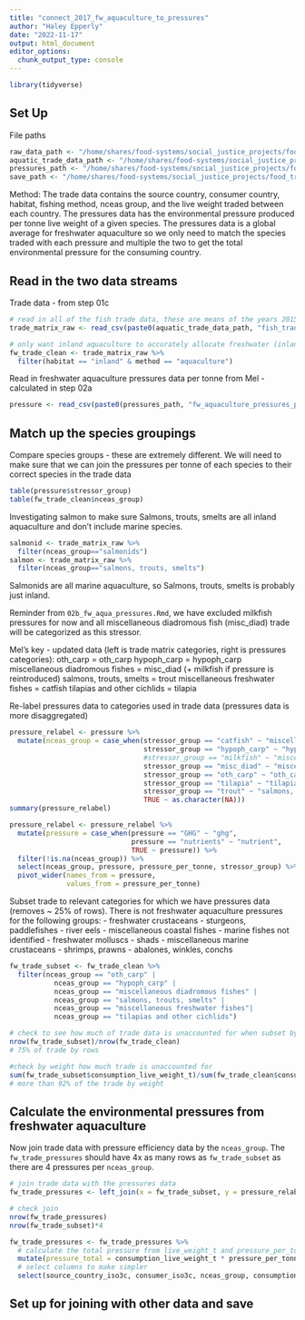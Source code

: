 ```yaml
---
title: "connect_2017_fw_aquaculture_to_pressures"
author: "Haley Epperly"
date: "2022-11-17"
output: html_document
editor_options: 
  chunk_output_type: console
---
```


```r
library(tidyverse)
```
## Set Up

File paths
```r
raw_data_path <- "/home/shares/food-systems/social_justice_projects/food_trade_pressures/raw_data/"
aquatic_trade_data_path <- "/home/shares/food-systems/social_justice_projects/food_trade_pressures/output_data/01c_allocate_unknown_trade_fish_consumption/"
pressures_path <- "/home/shares/food-systems/social_justice_projects/food_trade_pressures/output_data/02b_fw_aquaculture_pressures/"
save_path <- "/home/shares/food-systems/social_justice_projects/food_trade_pressures/output_data/02aii_connect_2017_fw_aquaculture_to_pressures/"
```


Method:
The trade data contains the source country, consumer country, habitat, fishing method, nceas group, and the live weight traded between each country. The pressures data has the environmental pressure produced per tonne live weight of a given species. The pressures data is a global average for freshwater aquaculture so we only need to match the species traded with each pressure and multiple the two to get the total environmental pressure for the consuming country.

## Read in the two data streams

Trade data - from step 01c
```r
# read in all of the fish trade data, these are means of the years 2015-2019
trade_matrix_raw <- read_csv(paste0(aquatic_trade_data_path, "fish_trade_matrix_w_unknowns_allocated.csv")) # read in the updated data

# only want inland aquaculture to accurately allocate freshwater (inland) aquaculture pressures
fw_trade_clean <- trade_matrix_raw %>% 
  filter(habitat == "inland" & method == "aquaculture")


```

Read in freshwater aquaculture pressures data per tonne from Mel - calculated in step 02a
```r
pressure <- read_csv(paste0(pressures_path, "fw_aquaculture_pressures_per_tonne.csv")) 
```

## Match up the species groupings
Compare species groups - these are extremely different. We will need to make sure that we can join the pressures per tonne of each species to their correct species in the trade data
```r
table(pressure$stressor_group)
table(fw_trade_clean$nceas_group)
```

Investigating salmon to make sure Salmons, trouts, smelts are all inland aquaculture and don't include marine species.
```r
salmonid <- trade_matrix_raw %>% 
  filter(nceas_group=="salmonids")
salmon <- trade_matrix_raw %>% 
  filter(nceas_group=="salmons, trouts, smelts")
```
Salmonids are all marine aquaculture, so Salmons, trouts, smelts is probably just inland.

Reminder from `02b_fw_aqua_pressures.Rmd`, we have excluded milkfish pressures for now and all miscellaneous diadromous fish (misc_diad) trade will be categorized as this stressor. 

Mel's key - updated data (left is trade matrix categories, right is pressures categories):
oth_carp = oth_carp 
hypoph_carp = hypoph_carp
miscellaneous diadromous fishes = misc_diad (+ milkfish if pressure is reintroduced)
salmons, trouts, smelts = trout
miscellaneous freshwater fishes = catfish
tilapias and other cichlids = tilapia

Re-label pressures data to categories used in trade data (pressures data is more disaggregated)
```r
pressure_relabel <- pressure %>% 
  mutate(nceas_group = case_when(stressor_group == "catfish" ~ "miscellaneous freshwater fishes",
                                 stressor_group == "hypoph_carp" ~ "hypoph_carp",
                                 #stressor_group == "milkfish" ~ "miscellaneous diadromous fishes",
                                 stressor_group == "misc_diad" ~ "miscellaneous diadromous fishes",
                                 stressor_group == "oth_carp" ~ "oth_carp",
                                 stressor_group == "tilapia" ~ "tilapias and other cichlids",
                                 stressor_group == "trout" ~ "salmons, trouts, smelts",
                                 TRUE ~ as.character(NA)))
summary(pressure_relabel)

pressure_relabel <- pressure_relabel %>% 
  mutate(pressure = case_when(pressure == "GHG" ~ "ghg",
                              pressure == "nutrients" ~ "nutrient",
                              TRUE ~ pressure)) %>% 
  filter(!is.na(nceas_group)) %>% 
  select(nceas_group, pressure, pressure_per_tonne, stressor_group) %>% 
  pivot_wider(names_from = pressure,
              values_from = pressure_per_tonne)

```

Subset trade to relevant categories for which we have pressures data (removes ~ 25% of rows). There is not freshwater aquaculture pressures for the following groups:
- freshwater crustaceans
- sturgeons, paddlefishes
- river eels
- miscellaneous coastal fishes
- marine fishes not identified
- freshwater molluscs
- shads
- miscellaneous marine crustaceans
- shrimps, prawns
- abalones, winkles, conchs

```r
fw_trade_subset <- fw_trade_clean %>% 
  filter(nceas_group == "oth_carp" | 
           nceas_group == "hypoph_carp" |
           nceas_group == "miscellaneous diadromous fishes" |
           nceas_group == "salmons, trouts, smelts" |
           nceas_group == "miscellaneous freshwater fishes"|
           nceas_group == "tilapias and other cichlids")

# check to see how much of trade data is unaccounted for when subset by available pressure data
nrow(fw_trade_subset)/nrow(fw_trade_clean)
# 75% of trade by rows

#check by weight how much trade is unaccounted for
sum(fw_trade_subset$consumption_live_weight_t)/sum(fw_trade_clean$consumption_live_weight_t)
# more than 92% of the trade by weight
```


## Calculate the environmental pressures from freshwater aquaculture
Now join trade data with pressure efficiency data by the `nceas_group`. The `fw_trade_pressures` should have 4x as many rows as `fw_trade_subset` as there are 4 pressures per `nceas_group`.
```r
# join trade data with the pressures data
fw_trade_pressures <- left_join(x = fw_trade_subset, y = pressure_relabel, by = "nceas_group")

# check join
nrow(fw_trade_pressures)
nrow(fw_trade_subset)*4

fw_trade_pressures <- fw_trade_pressures %>% 
  # calculate the total pressure from live_weight_t and pressure_per_tonne
  mutate(pressure_total = consumption_live_weight_t * pressure_per_tonne) %>% 
  # select columns to make simpler
  select(source_country_iso3c, consumer_iso3c, nceas_group, consumption_live_weight_t, pressure_type = pressure, pressure_per_tonne, pressure = pressure_total)
```

## Set up for joining with other data and save
```r

```

